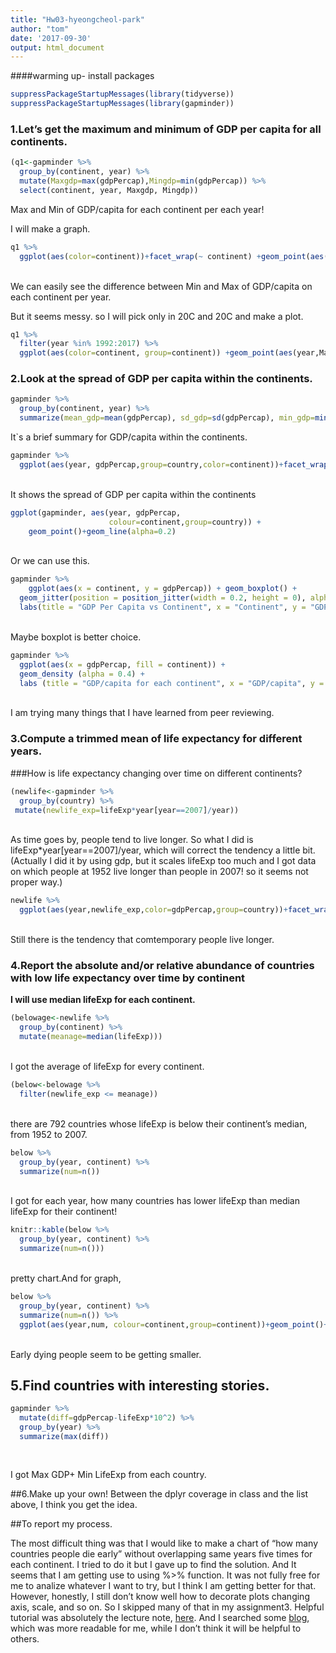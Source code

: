 ```yaml
---
title: "Hw03-hyeongcheol-park"
author: "tom"
date: '2017-09-30'
output: html_document
---
```

####warming up- install packages
```r
suppressPackageStartupMessages(library(tidyverse))
suppressPackageStartupMessages(library(gapminder))
```



### 1.Let's get the maximum and minimum of GDP per capita for all continents.

```r
(q1<-gapminder %>% 
  group_by(continent, year) %>% 
  mutate(Maxgdp=max(gdpPercap),Mingdp=min(gdpPercap)) %>% 
  select(continent, year, Maxgdp, Mingdp))
```
Max and Min of GDP/capita for each continent per each year!

I will make a graph.

```r
q1 %>% 
  ggplot(aes(color=continent))+facet_wrap(~ continent) +geom_point(aes(year,Maxgdp))+geom_point(aes(year,Mingdp))+scale_y_continuous("Max and Min")
```
  <br />We can easily see the difference between Min and Max of GDP/capita on each continent per year.

 But it seems messy. so I will pick only in 20C and 20C and make a plot.
 
```r
q1 %>% 
  filter(year %in% 1992:2017) %>% 
  ggplot(aes(color=continent, group=continent)) +geom_point(aes(year,Maxgdp))+geom_point(aes(year,Mingdp))+scale_y_continuous("Max and Min")
```
 

### 2.Look at the spread of GDP per capita within the continents.

```r
gapminder %>% 
  group_by(continent, year) %>% 
  summarize(mean_gdp=mean(gdpPercap), sd_gdp=sd(gdpPercap), min_gdp=min(gdpPercap),max_gdp=max(gdpPercap),median_gdp=median(gdpPercap))
```
It`s a brief summary for GDP/capita within the continents.





```r
gapminder %>% 
  ggplot(aes(year, gdpPercap,group=country,color=continent))+facet_wrap( ~ continent) +geom_point()+geom_line()
```
 <br /> It shows the spread of GDP per capita within the continents
```r
ggplot(gapminder, aes(year, gdpPercap,
                      colour=continent,group=country)) +
    geom_point()+geom_line(alpha=0.2)
```
  <br />Or we can use this.


```r
gapminder %>%
    ggplot(aes(x = continent, y = gdpPercap)) + geom_boxplot() + 
  geom_jitter(position = position_jitter(width = 0.2, height = 0), alpha = 0.3, size = 2.5, colour = "green") +
  labs(title = "GDP Per Capita vs Continent", x = "Continent", y = "GDP Per capita" )
```
 <br /> Maybe boxplot is better choice.
 
```r
gapminder %>%
  ggplot(aes(x = gdpPercap, fill = continent)) +
  geom_density (alpha = 0.4) +
  labs (title = "GDP/capita for each continent", x = "GDP/capita", y = "Density")
```
  <br /> I am trying many things that I have learned from peer reviewing.
 
### 3.Compute a trimmed mean of life expectancy for different years. 
###How is life expectancy changing over time on different continents?
```r
(newlife<-gapminder %>% 
  group_by(country) %>% 
 mutate(newlife_exp=lifeExp*year[year==2007]/year))
```
 <br /> As time goes by, people tend to live longer. So what I did is lifeExp*year[year==2007]/year, which will correct the tendency a little bit.
(Actually I did it by using gdp, but it scales lifeExp too much and I got data on which people at 1952 live longer than people in 2007! so it seems not proper way.)

```r
newlife %>% 
  ggplot(aes(year,newlife_exp,color=gdpPercap,group=country))+facet_wrap(~ continent)+geom_point()+geom_line()
```

  <br />Still there is the tendency that comtemporary people live longer.






### 4.Report the absolute and/or relative abundance of countries with low life expectancy over time by continent

**I will use median lifeExp for each continent.**



```r
(belowage<-newlife %>% 
  group_by(continent) %>% 
  mutate(meanage=median(lifeExp)))
```
  <br />I got the average of lifeExp for every continent.

```r
(below<-belowage %>% 
  filter(newlife_exp <= meanage))
```

<br />there are 792 countries whose lifeExp is below their continent's median, from 1952 to 2007.


```r
below %>% 
  group_by(year, continent) %>% 
  summarize(num=n())
```

<br />I got for each year, how many countries has lower lifeExp than median lifeExp for their continent!

```r

knitr::kable(below %>% 
  group_by(year, continent) %>% 
  summarize(num=n()))
```




<br />pretty chart.And for graph,

```r
below %>% 
  group_by(year, continent) %>% 
  summarize(num=n()) %>% 
  ggplot(aes(year,num, colour=continent,group=continent))+geom_point()+geom_line()+labs(y="number of countries", title="how many countries people die early")
```
<br /> Early dying people seem to be getting smaller. 



## 5.Find countries with interesting stories.
```r
gapminder %>% 
  mutate(diff=gdpPercap-lifeExp*10^2) %>% 
  group_by(year) %>% 
  summarize(max(diff))
  
  
```
I got Max GDP+ Min LifeExp from each country.



##6.Make up your own! Between the dplyr coverage in class and the list above, I think you get the idea.


##To report my process.

 The most difficult thing was that I would like to make a chart of "how many countries people die early" without overlapping same years five times for each continent. I tried to do it but I gave up to find the solution. 
  And It seems that I am getting use to using %>% function. It was not fully free for me to analize whatever I want to try, but I think I am getting better for that.
  However, honestly, I still don't know well how to decorate plots  changing axis, scale, and so on. So I skipped many of that in my assignment3.
  Helpful tutorial was absolutely the lecture note, [here](https://stat545.com/cm007-notes_and_exercises.html). And I searched some [blog](http://www.dodomira.com/2016/03/18/ggplot2-기초/), which was more readable for me, while I don't think it will be helpful to others.


